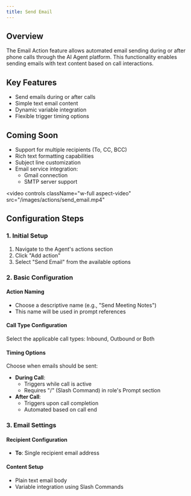 ---
title: Send Email
---

## Overview
The Email Action feature allows automated email sending during or after phone calls through the AI Agent platform. This functionality enables sending emails with text content based on call interactions.


## Key Features
- Send emails during or after calls
- Simple text email content
- Dynamic variable integration
- Flexible trigger timing options

## Coming Soon
- Support for multiple recipients (To, CC, BCC)
- Rich text formatting capabilities
- Subject line customization
- Email service integration:
  - Gmail connection
  - SMTP server support

<video
  controls
  className="w-full aspect-video"
  src="/images/actions/send_email.mp4"
></video>


## Configuration Steps

### 1. Initial Setup
1. Navigate to the Agent's actions section
2. Click "Add action"
3. Select "Send Email" from the available options

### 2. Basic Configuration

#### Action Naming
- Choose a descriptive name (e.g., "Send Meeting Notes")
- This name will be used in prompt references

#### Call Type Configuration

Select the applicable call types: Inbound, Outbound or Both

#### Timing Options
Choose when emails should be sent:
- **During Call**: 
  - Triggers while call is active
  - Requires "/" (Slash Command) in role's Prompt section
- **After Call**: 
  - Triggers upon call completion
  - Automated based on call end

### 3. Email Settings

#### Recipient Configuration
- **To**: Single recipient email address

#### Content Setup
- Plain text email body
- Variable integration using Slash Commands

